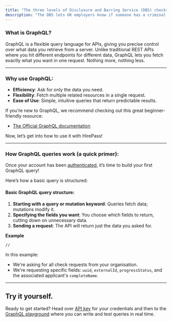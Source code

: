 ```yaml
---
title: "The three levels of Disclosure and Barring Service (DBS) checks"
description: "The DBS lets UK employers know if someone has a criminal record or if they’re on a list of people who aren’t allowed to work with children or vulnerable adults."
---
```


### **What is GraphQL?**

GraphQL is a flexible query language for APIs, giving you precise control over what data you retrieve from a server. Unlike traditional REST APIs where you hit different endpoints for different data, GraphQL lets you fetch exactly what you want in one request. Nothing more, nothing less.

---

### **Why use GraphQL**:

- **Efficiency**: Ask for only the data you need.
- **Flexibility**: Fetch multiple related resources in a single request.
- **Ease of Use**: Simple, intuitive queries that return predictable results.

If you’re new to GraphQL, we recommend checking out this great beginner-friendly resource:

- [The Official GraphQL documentation](https://graphql.org)

Now, let’s get into how to use it with HirePass\!

---

### **How GraphQL queries work** (a quick primer):

Once your account has been [authenticated](/graphql/api-authentication-key), it’s time to build your first GraphQL query\!

Here’s how a basic query is structured:

#### **Basic GraphQL query structure**:

1. **Starting with a query or mutation keyword**: Queries fetch data; mutations modify it.
2. **Specifying the fields you want**: You choose which fields to return, cutting down on unnecessary data.
3. **Sending a request**: The API will return just the data you asked for.

**Example**

```
//
```

In this example:

- We're asking for all check requests from your organisation.
- We're requesting specific fields: `uuid`, `externalId`, `progressStatus`, and the associated applicant's `completeName`.

---

## **Try it yourself.**

Ready to get started? Head over [API key](/graphql/api-authentication-key) for your credentials and then to the [GraphQL playground](https://graphql.hirepass.com) where you can write and test queries in real time.